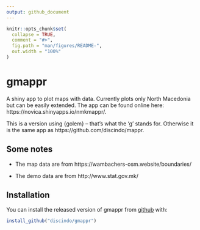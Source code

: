 ```yaml
---
output: github_document
---
```


<!-- README.md is generated from README.Rmd. Please edit that file -->

```r
knitr::opts_chunk$set(
  collapse = TRUE,
  comment = "#>",
  fig.path = "man/figures/README-",
  out.width = "100%"
)
```

# gmappr

<!-- badges: start -->
<!-- badges: end -->

A shiny app to plot maps with data. Currently plots only North Macedonia but can be easily extended. The app can be found online here: https://novica.shinyapps.io/nmkmappr/.

This is a version using {golem} -- that's what the 'g' stands for. Otherwise it is the same app as https://github.com/discindo/mappr. 


## Some notes

* The map data are from https://wambachers-osm.website/boundaries/

* The demo data are from http://www.stat.gov.mk/


## Installation

You can install the released version of gmappr from [github](https://github.com) with:

``` r
install_github("discindo/gmappr")
```

